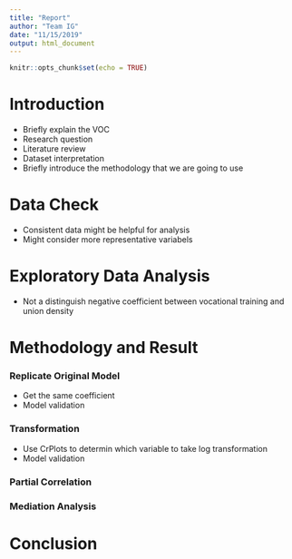 ```yaml
---
title: "Report"
author: "Team IG"
date: "11/15/2019"
output: html_document
---
```


```r
knitr::opts_chunk$set(echo = TRUE)
```


# Introduction
- Briefly explain the VOC
- Research question
- Literature review
- Dataset interpretation
- Briefly introduce the methodology that we are going to use

# Data Check
- Consistent data might be helpful for analysis 
- Might consider more representative variabels

# Exploratory Data Analysis
- Not a distinguish negative coefficient between vocational training and union density

# Methodology and Result

### Replicate Original Model
- Get the same coefficient
- Model validation

### Transformation
- Use CrPlots to determin which variable to take log transformation
- Model validation

### Partial Correlation

### Mediation Analysis

# Conclusion



